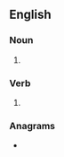 {{also|Hilts}}
==English==

===Noun===
{{head|en|noun plural form}}

# {{plural of|hilt|lang=en}}

===Verb===
{{head|en|verb form}}

# {{en-third-person singular of|hilt}}

===Anagrams===
* {{anagrams|en|a=hilst|Stihl|liths}}
